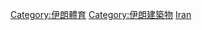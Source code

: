 {{Commonscat|Sports venues in Iran}}

[[Category:伊朗體育|Category:伊朗體育]]
[[Category:伊朗建築物|Category:伊朗建築物]]
[[Category:亞洲各國體育場地|Iran]]